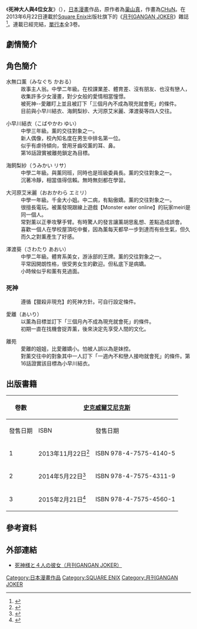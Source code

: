 {{Infobox animanga/Headerofja
|標題= 死神大人與4位女友
|圖像= 死神大人與4位女友日語版漫畫第三集封面.jpg 
|尺寸= 
|說明= 《死神大人與4位女友》日語版漫畫第三集封面
|日文名稱= 死神様と4人の彼女
|英文名稱= Grim Reaper and Four Girlfriends
|假名= しにがみさまとよにんのかのじょ
|羅馬字= 
|類型= [[青年漫畫|青年漫畫]]、[[愛情|愛情]]
}}
{{Infobox animanga/name
|original=
|official=
|formal= {{flagicon|TWN}}{{flagicon|HKG}} 死神大人與4位女友
|common= 死神大人和4位女友
}}
{{Infobox animanga/Manga
|標題= 
|作者= [[巢山真|巢山真]]
|作畫= [[CHuN|CHuN]]
|出版社= {{flagicon|Japan}} [[史克威爾艾尼克斯|史克威爾艾尼克斯]]<br/>{{flagicon|Taiwan}}{{flagicon|HK}} [[台灣角川|台灣角川]] 
|其他出版社= 
|連載雜誌= [[月刊GANGAN_JOKER|月刊GANGAN JOKER]]
|label= 
|發售日= 
|開始= 2013年6月22日
|結束= 2015年1月14日
|冊數= 全3卷
|話數= 19話（2014年11月現在）
|其他= 
}}
{{Infobox animanga/Footerofja}}

《'''死神大人與4位女友'''》（{{lang-ja|死神様と4人の彼女}}），[[日本|日本]][[漫畫|漫畫]]作品，原作者為[[巢山真|巢山真]]，作畫為[[CHuN|CHuN]]。在2013年6月22日連載於[[Square_Enix|Square Enix]]出版社旗下的《[[月刊GANGAN_JOKER|月刊GANGAN JOKER]]》雜誌<ref>{{cite web|url=http://www.jp.square-enix.com/magazine/joker/series/shinigamisama/index.html|script-title=ja:「死神様と４人の彼女」ガンガンJOKERにて連載開始！|publisher=[[月刊GANGAN_JOKER|月刊GANGAN JOKER]]|accessdate=2015年2月9日|language=ja|archive-date=2018年3月4日|archive-url=https://web.archive.org/web/20180304065740/http://www.jp.square-enix.com/magazine/joker/series/shinigamisama/index.html|dead-url=no}}</ref>。連載已經完結，[[單行本|單行本]]全3卷。

==劇情簡介==

==角色簡介==
;水無口薰（みなぐち かおる）
:故事主人翁。中學二年級。在校課業差、體育差、沒有朋友、也沒有戀人，收集許多少女漫畫，對少女般的愛情相當憧憬。
:被死神--愛離盯上並且被訂下「三個月內不成為現充就會死」的條件。
:目前與小早川結衣、海飼梨紗、大河原艾米麗、澤渡葵等四人交往。

;小早川結衣（こばやかわ ゆい）
:中學三年級。薰的交往對象之一。
:新人偶像，校內知名度在男生中排名第一位。
:似乎有虐待傾向，曾用牙齒咬薰的耳、鼻。
:第16話證實被離苑鎖定為目標。

;海飼梨紗（うみかい リサ）
:中學二年級。與薰同班，同時也是班級委員長。薰的交往對象之一。
:沉著冷靜，相當值得信賴。無時無刻都在學習。

;大河原艾米麗（おおかわら エミリ）
:中學一年級。千金大小姐。中二病，有點傲嬌。薰的交往對象之一。
:很擅長電玩。被薰發現跟線上遊戲【Monster eater online】的玩家meiri是同一個人。
:常對薰以正拳攻擊手臂。有時驚人的發言讓薰胡思亂想、差點造成誤會。
:喜歡一個人在學校屋頂吃中餐，因為薰每天都早一步到達而有些生氣，但久而久之對薰產生了好感。

;澤渡葵（さわたり あおい）
:中學二年級。體育系美女，游泳部的王牌。薰的交往對象之一。
:平常因開朗性格，很受男女生的歡迎。但私底下是病嬌。
:小時候似乎和薰有見過面。

===死神===
:遵循【獵殺非現充】的死神方針。可自行設定條件。

;愛離（あいり）
:以薰為目標並訂下「三個月內不成為現充就會死」的條件。
:初期一直在找機會捉弄薰，後來決定先享受人間的文化。

;離苑
:愛離的姐姐，比愛離嬌小。怕被人誤以為是妹控。
:對薰交往中的對象其中一人訂下「一週內不和戀人接吻就會死」的條件。第16話證實該目標為小早川結衣。

== 出版書籍 ==
{| class=wikitable style="font-size:small;"
!rowspan="2"|卷數
!colspan="2"|{{flagicon|Japan}} [[史克威爾艾尼克斯|史克威爾艾尼克斯]]
!colspan="2"|{{flagicon|Taiwan}}{{flagicon|HK}} [[台灣角川|台灣角川]] 
|-
!發售日期!!ISBN!!發售日期!!ISBN
|-
! 1
| 2013年11月22日<ref>{{cite web|url=http://www.jp.square-enix.com/magazine/top/introduction/detail/9784757541405.html|script-title=ja:死神様と４人の彼女 １巻|publisher=[[史克威爾艾尼克斯|史克威爾艾尼克斯]]|accessdate=2016年11月3日|language=ja|archive-date=2016年11月4日|archive-url=https://web.archive.org/web/20161104014501/http://www.jp.square-enix.com/magazine/top/introduction/detail/9784757541405.html|dead-url=no}}</ref>
| ISBN 978-4-7575-4140-5
| 2014年10月18日
| ISBN 978-986-366-204-4
|-
! 2
| 2014年5月22日<ref>{{cite web|url=http://www.jp.square-enix.com/magazine/top/introduction/detail/9784757543119.html|script-title=ja:死神様と４人の彼女 2巻|publisher=史克威爾艾尼克斯|accessdate=2016年11月3日|language=ja|archive-date=2016年11月4日|archive-url=https://web.archive.org/web/20161104013551/http://www.jp.square-enix.com/magazine/top/introduction/detail/9784757543119.html|dead-url=no}}</ref>
| ISBN 978-4-7575-4311-9
| 2014年12月17日
| ISBN 978-986-366-282-2
|-
! 3
| 2015年2月21日<ref>{{cite web|url=http://www.jp.square-enix.com/magazine/top/introduction/detail/9784757545601.html|script-title=ja:死神様と４人の彼女 3巻（完）|publisher=史克威爾艾尼克斯|accessdate=2016年11月3日|language=ja|archive-date=2016年11月4日|archive-url=https://web.archive.org/web/20161104013959/http://www.jp.square-enix.com/magazine/top/introduction/detail/9784757545601.html|dead-url=no}}</ref>
| ISBN 978-4-7575-4560-1
| 2015年6月17日
| ISBN 978-986-366-552-6
|}

== 參考資料 ==
{{reflist}}

== 外部連結 ==
* [http://www.jp.square-enix.com/magazine/joker/series/shinigamisama/ 死神様と４人の彼女（月刊GANGAN JOKER）] {{Wayback|url=http://www.jp.square-enix.com/magazine/joker/series/shinigamisama/ |date=20160719005312 }}{{ja icon}}

[[Category:日本漫畫作品|Category:日本漫畫作品]]
[[Category:SQUARE_ENIX|Category:SQUARE ENIX]]
[[Category:月刊GANGAN_JOKER|Category:月刊GANGAN JOKER]]